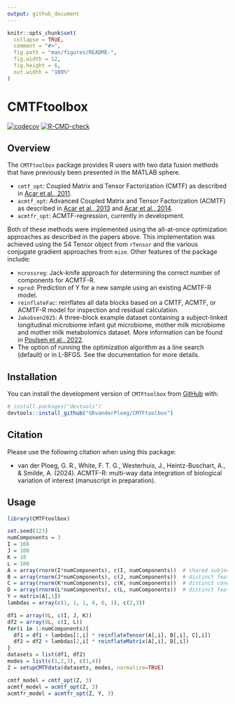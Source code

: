 ```yaml
---
output: github_document
---
```


<!-- README.md is generated from README.Rmd. Please edit that file -->

```r
knitr::opts_chunk$set(
  collapse = TRUE,
  comment = "#>",
  fig.path = "man/figures/README-",
  fig.width = 12,
  fig.height = 6,
  out.width = "100%"
)
```

# CMTFtoolbox 

<!-- badges: start -->
[![codecov](https://codecov.io/gh/GRvanderPloeg/CMTFtoolbox/graph/badge.svg?token=Y8XWFAV0IC)](https://codecov.io/gh/GRvanderPloeg/CMTFtoolbox) [![R-CMD-check](https://github.com/GRvanderPloeg/CMTFtoolbox/actions/workflows/R-CMD-check.yaml/badge.svg)](https://github.com/GRvanderPloeg/CMTFtoolbox/actions/workflows/R-CMD-check.yaml)
<!-- badges: end -->

## Overview

The `CMTFtoolbox` package provides R users with two data fusion methods that have previously been presented in the MATLAB sphere.

- `cmtf_opt`: Coupled Matrix and Tensor Factorization (CMTF) as described in [Acar et al., 2011](https://arxiv.org/abs/1105.3422).
- `acmtf_opt`: Advanced Coupled Matrix and Tensor Factorization (ACMTF) as described in [Acar et al., 2013](https://doi.org/10.1109/EMBC.2013.6610925) and [Acar et al., 2014](https://bmcbioinformatics.biomedcentral.com/articles/10.1186/1471-2105-15-239).
- `acmtfr_opt`: ACMTF-regression, currently in development.

Both of these methods were implemented using the all-at-once optimization approaches as described in the papers above. This implementation was achieved using the S4 Tensor object from `rTensor` and the various conjugate gradient approaches from `mize`. Other features of the package include:

- `ncrossreg`: Jack-knife approach for determining the correct number of components for ACMTF-R.
- `npred`: Prediction of Y for a new sample using an existing ACMTF-R model.
- `reinflateFac`: reinflates all data blocks based on a CMTF, ACMTF, or ACMTF-R model for inspection and residual calculation.
- `Jakobsen2025`: A three-block example dataset containing a subject-linked longitudinal microbiome infant gut microbiome, mother milk microbiome and mother milk metabolomics dataset. More information can be found in [Poulsen et al., 2022](https://bmjopen.bmj.com/content/12/11/e059552).
- The option of running the optimization algorithm as a line search (default) or in L-BFGS. See the documentation for more details.

## Installation

You can install the development version of `CMTFtoolbox` from [GitHub](https://github.com/) with:

``` r
# install.packages("devtools")
devtools::install_github("GRvanderPloeg/CMTFtoolbox")
```

## Citation

Please use the following citation when using this package:

-   van der Ploeg, G. R., White, F. T. G., Westerhuis, J., Heintz-Buschart, A., & Smilde, A. (2024). ACMTF-R: multi-way data integration of biological variation of interest (manuscript in preparation).


## Usage

```r
library(CMTFtoolbox)

set.seed(123)
numComponents = 3
I = 108
J = 100
K = 10
L = 100
A = array(rnorm(I*numComponents), c(I, numComponents))  # shared subject mode
B = array(rnorm(J*numComponents), c(J, numComponents))  # distinct feature mode of X1
C = array(rnorm(K*numComponents), c(K, numComponents))  # distinct condition mode of X1
D = array(rnorm(L*numComponents), c(L, numComponents))  # distinct feature mode of X2
Y = matrix(A[,1])
lambdas = array(c(1, 1, 1, 0, 0, 1), c(2,3))

df1 = array(0L, c(I, J, K))
df2 = array(0L, c(I, L))
for(i in 1:numComponents){
  df1 = df1 + lambdas[1,i] * reinflateTensor(A[,i], B[,i], C[,i])
  df2 = df2 + lambdas[2,i] * reinflateMatrix(A[,i], D[,i])
}
datasets = list(df1, df2)
modes = list(c(1,2,3), c(1,4))
Z = setupCMTFdata(datasets, modes, normalize=TRUE)

cmtf_model = cmtf_opt(Z, 3)
acmtf_model = acmtf_opt(Z, 3)
acmtfr_model = acmtfr_opt(Z, Y, 3)
```
